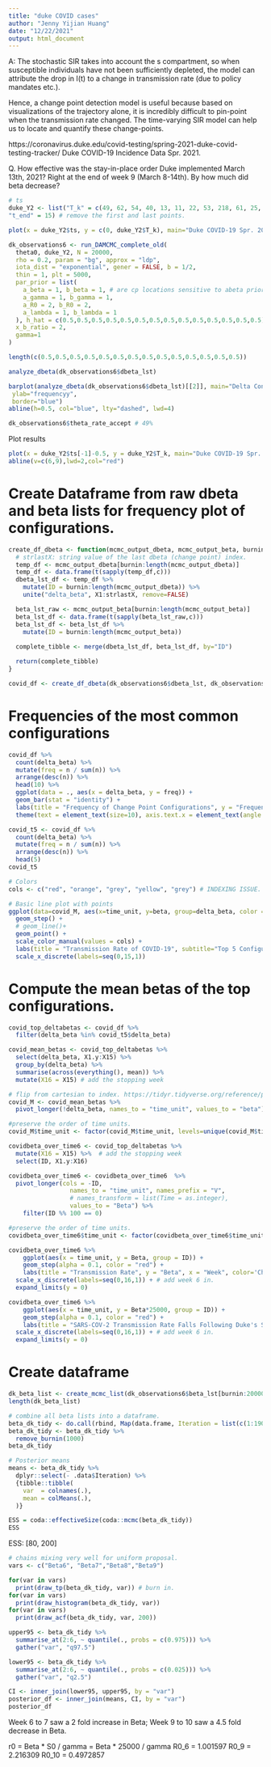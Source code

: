 ```yaml
---
title: "duke COVID cases"
author: "Jenny Yijian Huang"
date: "12/22/2021"
output: html_document
---
```


A: The stochastic SIR takes into account the s compartment, so when susceptible individuals have not been sufficiently depleted, the model can attribute the drop in I(t) to a change in transmission rate (due to policy mandates etc.).

Hence, a change point detection model is useful because based on visualizations of the trajectory alone, it is incredibly difficult to pin-point when the transmission rate changed. The time-varying SIR model can help us to locate and quantify these change-points.

https://coronavirus.duke.edu/covid-testing/spring-2021-duke-covid-testing-tracker/ Duke COVID-19 Incidence Data Spr. 2021.

Q. How effective was the stay-in-place order Duke implemented March 13th, 2021? Right at the end of week 9 (March 8-14th). By how much did beta decrease?


```r
# ts
duke_Y2 <- list("T_k" = c(49, 62, 54, 40, 13, 11, 22, 53, 218, 61, 25, 15, 29, 21, 0), "I0" = 34, "S0" = 25000, "ts" = seq(0, 15, by = 1), 
"t_end" = 15) # remove the first and last points.
```


```r
plot(x = duke_Y2$ts, y = c(0, duke_Y2$T_k), main="Duke COVID-19 Spr. 2021", sub="Jan. 11-17th to Apr. 19-25th", xlab="Time (each point represents a week)", ylab="New Infection Counts")
```

```r
dk_observations6 <- run_DAMCMC_complete_old(
  theta0, duke_Y2, N = 20000,
  rho = 0.2, param = "bg", approx = "ldp",
  iota_dist = "exponential", gener = FALSE, b = 1/2,
  thin = 1, plt = 5000,
  par_prior = list(
    a_beta = 1, b_beta = 1, # are cp locations sensitive to abeta prior?
    a_gamma = 1, b_gamma = 1,
    a_R0 = 2, b_R0 = 2,
    a_lambda = 1, b_lambda = 1
  ), h_hat = c(0.5,0.5,0.5,0.5,0.5,0.5,0.5,0.5,0.5,0.5,0.5,0.5,0.5,0.5), # P(dbeta_i = 1)
  x_b_ratio = 2,
  gamma=1
) 
```

```r
length(c(0.5,0.5,0.5,0.5,0.5,0.5,0.5,0.5,0.5,0.5,0.5,0.5,0.5,0.5))
```



```r
analyze_dbeta(dk_observations6$dbeta_lst)

barplot(analyze_dbeta(dk_observations6$dbeta_lst)[[2]], main="Delta Configurations", xlab="Change Point Location",  
 ylab="frequencyy", 
 border="blue")
abline(h=0.5, col="blue", lty="dashed", lwd=4)
```

```r
dk_observations6$theta_rate_accept # 49%
```

Plot results
```r
plot(x = duke_Y2$ts[-1]-0.5, y = duke_Y2$T_k, main="Duke COVID-19 Spr. 2021", sub="Jan. 11-17th to Apr. 19-25th", xlab="Time (each point represents a week)", ylab="New Infection Counts") # the points are plotted in the middle of week (i.e. week 1 results located at 0.5)
abline(v=c(6,9),lwd=2,col="red")
```

# Create Dataframe from raw dbeta and beta lists for frequency plot of configurations.
```r
create_df_dbeta <- function(mcmc_output_dbeta, mcmc_output_beta, burnin, strlastX) {
  # strlastX: string value of the last dbeta (change point) index.
  temp_df <- mcmc_output_dbeta[burnin:length(mcmc_output_dbeta)]
  temp_df <- data.frame(t(sapply(temp_df,c)))
  dbeta_lst_df <- temp_df %>% 
    mutate(ID = burnin:length(mcmc_output_dbeta)) %>% 
    unite("delta_beta", X1:strlastX, remove=FALSE)

  beta_lst_raw <- mcmc_output_beta[burnin:length(mcmc_output_beta)]
  beta_lst_df <- data.frame(t(sapply(beta_lst_raw,c)))
  beta_lst_df <- beta_lst_df %>% 
    mutate(ID = burnin:length(mcmc_output_beta))
  
  complete_tibble <- merge(dbeta_lst_df, beta_lst_df, by="ID")

  return(complete_tibble)
}

covid_df <- create_df_dbeta(dk_observations6$dbeta_lst, dk_observations6$beta_lst, burnin, "X14")
```

# Frequencies of the most common configurations
```r
covid_df %>% 
  count(delta_beta) %>% 
  mutate(freq = n / sum(n)) %>% 
  arrange(desc(n)) %>% 
  head(10) %>% 
  ggplot(data = ., aes(x = delta_beta, y = freq)) +
  geom_bar(stat = "identity") +
  labs(title = "Frequency of Change Point Configurations", y = "Frequency", x = "Configuration")+ 
  theme(text = element_text(size=10), axis.text.x = element_text(angle = 90))
```

```r
covid_t5 <- covid_df %>% 
  count(delta_beta) %>% 
  mutate(freq = n / sum(n)) %>% 
  arrange(desc(n)) %>% 
  head(5)
covid_t5
```

```r
# Colors
cols <- c("red", "orange", "grey", "yellow", "grey") # INDEXING ISSUE.

# Basic line plot with points
ggplot(data=covid_M, aes(x=time_unit, y=beta, group=delta_beta, color = delta_beta)) +
  geom_step() +
  # geom_line()+
  geom_point() +
  scale_color_manual(values = cols) +
  labs(title = "Transmission Rate of COVID-19", subtitle="Top 5 Configurations", y = "transmission rate (mean)", x = "Week", color='Change Point Configuration') + 
  scale_x_discrete(labels=seq(0,15,1))
```

# Compute the mean betas of the top configurations.
```r
covid_top_deltabetas <- covid_df %>% 
  filter(delta_beta %in% covid_t5$delta_beta)

covid_mean_betas <- covid_top_deltabetas %>%
  select(delta_beta, X1.y:X15) %>%
  group_by(delta_beta) %>% 
  summarise(across(everything(), mean)) %>% 
  mutate(X16 = X15) # add the stopping week

# flip from cartesian to index. https://tidyr.tidyverse.org/reference/pivot_longer.html
covid_M <- covid_mean_betas %>% 
  pivot_longer(!delta_beta, names_to = "time_unit", values_to = "beta")

#preserve the order of time units.
covid_M$time_unit <- factor(covid_M$time_unit, levels=unique(covid_M$time_unit))
```

```r
covidbeta_over_time6 <- covid_top_deltabetas %>% 
  mutate(X16 = X15) %>%  # add the stopping week
  select(ID, X1.y:X16)
```

```r
covidbeta_over_time6 <- covidbeta_over_time6  %>% 
  pivot_longer(cols = -ID,
                 names_to = "time_unit", names_prefix = "V",
                 # names_transform = list(Time = as.integer),
                 values_to = "Beta") %>%
    filter(ID %% 100 == 0)

#preserve the order of time units.
covidbeta_over_time6$time_unit <- factor(covidbeta_over_time6$time_unit, levels=unique(covidbeta_over_time6$time_unit))

covidbeta_over_time6 %>% 
    ggplot(aes(x = time_unit, y = Beta, group = ID)) +
    geom_step(alpha = 0.1, color = "red") +
    labs(title = "Transmission Rate", y = "Beta", x = "Week", color='Change Point Configuration') + 
  scale_x_discrete(labels=seq(0,16,1)) + # add week 6 in.
  expand_limits(y = 0)
```


```r
covidbeta_over_time6 %>% 
    ggplot(aes(x = time_unit, y = Beta*25000, group = ID)) +
    geom_step(alpha = 0.1, color = "red") +
    labs(title = "SARS-COV-2 Transmission Rate Falls Following Duke's Stay-in-place Order", subtitle = "Stay-in-place order implemented at the EOW 9", y = "Rt", x = "Week", color='Change Point Configuration') + 
  scale_x_discrete(labels=seq(0,16,1)) + # add week 6 in.
  expand_limits(y = 0)
```

# Create dataframe
```r
dk_beta_list <- create_mcmc_list(dk_observations6$beta_lst[burnin:20000])
length(dk_beta_list)
```

```r
# combine all beta lists into a dataframe.
beta_dk_tidy <- do.call(rbind, Map(data.frame, Iteration = list(c(1:19001)), Beta6 = dk_beta_list[6], Beta7 = dk_beta_list[7], Beta8 = dk_beta_list[8], Beta9 = dk_beta_list[9], Beta10 = dk_beta_list[10]))
beta_dk_tidy <- beta_dk_tidy %>% 
  remove_burnin(1000)
beta_dk_tidy
```


```r
# Posterior means
means <- beta_dk_tidy %>%
  dplyr::select(- .data$Iteration) %>%
  {tibble::tibble(
    var  = colnames(.),
    mean = colMeans(.),
  )}

ESS = coda::effectiveSize(coda::mcmc(beta_dk_tidy))
ESS
```
ESS: [80, 200]

```r
# chains mixing very well for uniform proposal.
vars <- c("Beta6", "Beta7","Beta8","Beta9")

for(var in vars)
  print(draw_tp(beta_dk_tidy, var)) # burn in.
for(var in vars)
  print(draw_histogram(beta_dk_tidy, var))
for(var in vars)
  print(draw_acf(beta_dk_tidy, var, 200))
```


```r
upper95 <- beta_dk_tidy %>%
  summarise_at(2:6, ~ quantile(., probs = c(0.975))) %>%
  gather("var", "q97.5")

lower95 <- beta_dk_tidy %>%
  summarise_at(2:6, ~ quantile(., probs = c(0.025))) %>%
  gather("var", "q2.5")

CI <- inner_join(lower95, upper95, by = "var")
posterior_df <- inner_join(means, CI, by = "var")
posterior_df
```

Week 6 to 7 saw a 2 fold increase in Beta;
Week 9 to 10 saw a 4.5 fold decrease in Beta.

r0 = Beta * S0 / gamma = Beta * 25000 / gamma
R0_6 = 1.001597
R0_9 = 2.216309
R0_10 = 0.4972857
